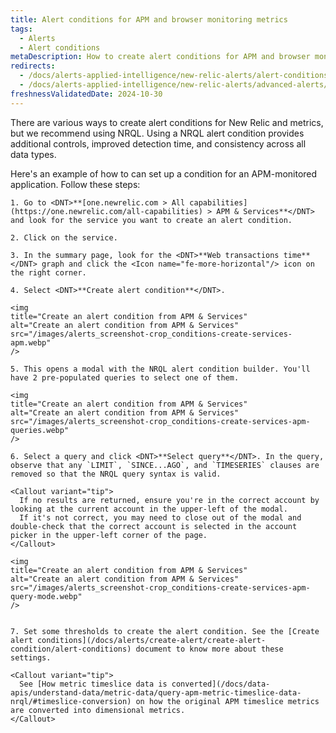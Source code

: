 ```yaml
---
title: Alert conditions for APM and browser monitoring metrics
tags:
  - Alerts  
  - Alert conditions
metaDescription: How to create alert conditions for APM and browser monitoring metrics.
redirects:
  - /docs/alerts-applied-intelligence/new-relic-alerts/alert-conditions/apm-metric-alert-conditions
  - /docs/alerts-applied-intelligence/new-relic-alerts/advanced-alerts/other-condition-types/apm-metric-alert-conditions
freshnessValidatedDate: 2024-10-30
---
```


There are various ways to create alert conditions for New Relic <InlinePopover type="apm"/> and <InlinePopover type="browser"/> metrics, but we recommend using NRQL. Using a NRQL alert condition provides additional controls, improved detection time, and consistency across all data types.

Here's an example of how to can set up a condition for an APM-monitored application. Follow these steps:

    1. Go to <DNT>**[one.newrelic.com > All capabilities](https://one.newrelic.com/all-capabilities) > APM & Services**</DNT> and look for the service you want to create an alert condition.

    2. Click on the service.

    3. In the summary page, look for the <DNT>**Web transactions time**</DNT> graph and click the <Icon name="fe-more-horizontal"/> icon on the right corner.
    
    4. Select <DNT>**Create alert condition**</DNT>.

    <img
    title="Create an alert condition from APM & Services"
    alt="Create an alert condition from APM & Services"
    src="/images/alerts_screenshot-crop_conditions-create-services-apm.webp"
    />

    5. This opens a modal with the NRQL alert condition builder. You'll have 2 pre-populated queries to select one of them.

    <img
    title="Create an alert condition from APM & Services"
    alt="Create an alert condition from APM & Services"
    src="/images/alerts_screenshot-crop_conditions-create-services-apm-queries.webp"
    />

    6. Select a query and click <DNT>**Select query**</DNT>. In the query, observe that any `LIMIT`, `SINCE...AGO`, and `TIMESERIES` clauses are removed so that the NRQL query syntax is valid.

    <Callout variant="tip">
      If no results are returned, ensure you're in the correct account by looking at the current account in the upper-left of the modal.
      If it's not correct, you may need to close out of the modal and double-check that the correct account is selected in the account picker in the upper-left corner of the page.
    </Callout>

    <img
    title="Create an alert condition from APM & Services"
    alt="Create an alert condition from APM & Services"
    src="/images/alerts_screenshot-crop_conditions-create-services-apm-query-mode.webp"
    />
    
    
    7. Set some thresholds to create the alert condition. See the [Create alert conditions](/docs/alerts/create-alert/create-alert-condition/alert-conditions) document to know more about these settings.

    <Callout variant="tip">
      See [How metric timeslice data is converted](/docs/data-apis/understand-data/metric-data/query-apm-metric-timeslice-data-nrql/#timeslice-conversion) on how the original APM timeslice metrics are converted into dimensional metrics.
    </Callout>

